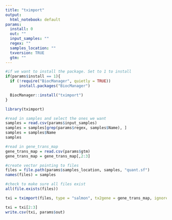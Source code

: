 ```yaml
---
title: "tximport"
output:
  html_notebook: default
params:
  install: 0
  out: ""
  input_samples: ""
  regex: ""
  samples_location: ""
  txversion: TRUE
  gtm: ""
---
```



```r
#if we want to install the package. Set to 1 to install
if(params$install == 1){
  if (!require("BiocManager", quietly = TRUE))
      install.packages("BiocManager")

  BiocManager::install("tximport")
}
```

```r
library(tximport)
```


```r
#read in samples and select the ones we want
samples = read.csv(params$input_samples)
samples = samples[grep(params$regex, samples$Name), ]
samples = samples$Name
samples
```



```r
#read in gene_trans_map
gene_trans_map = read.csv(params$gtm)
gene_trans_map = gene_trans_map[,2:3]
```


```r
#create vector pointing to files
files = file.path(params$samples_location, samples, "quant.sf")
names(files) = samples

#check to make sure all files exist
all(file.exists(files))
```

```r
txi = tximport(files, type = "salmon", tx2gene = gene_trans_map, ignoreTxVersion = params$txversion)#, countsFromAbundance = "lengthScaledTPM")
```


```r
txi = txi[2:3]
write.csv(txi, params$out)
```








































































































































